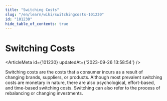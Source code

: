 ```yaml
---
title: "Switching Costs"
slug: "/en/learn/wiki/switchingcosts-101230"
id: "101230"
hide_table_of_contents: true
---
```



# Switching Costs

<ArticleMeta id={101230} updatedAt={'2023-09-26 13:58:54'} />
<div className='border-solid border-b border-t-0 my-4 border-[var(--ifm-color-gray-300)]' />

Switching costs are the costs that a consumer incurs as a result of changing brands, suppliers, or products. Although most prevalent switching costs are monetary in nature, there are also psychological, effort-based, and time-based switching costs. Switching can also refer to the process of rebalancing or changing investments.
